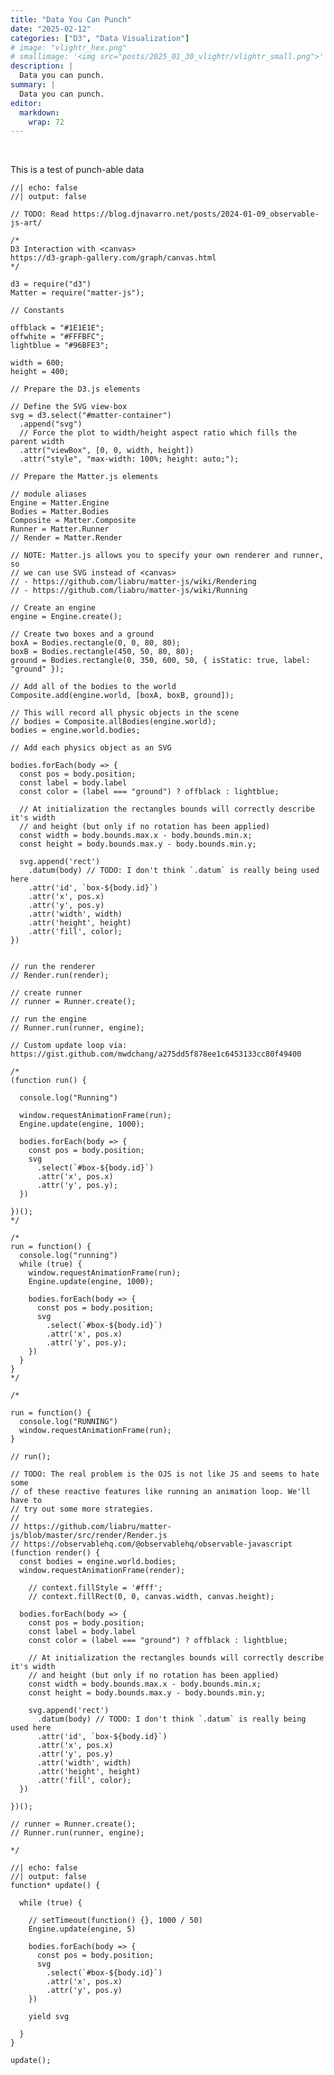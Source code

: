 ```yaml
---
title: "Data You Can Punch"
date: "2025-02-12"
categories: ["D3", "Data Visualization"]
# image: "vlightr_hex.png"
# smallimage: '<img src="posts/2025_01_30_vlightr/vlightr_small.png">'
description: |
  Data you can punch.
summary: |
  Data you can punch.
editor: 
  markdown: 
    wrap: 72
---
```


<br>

This is a test of punch-able data

<!-- Matter.js include, TODO: Add in correct location later --->
<!-- <script src="matter.js"></script> --->

:::: {#matter-container}
::::

```ojs
//| echo: false
//| output: false

// TODO: Read https://blog.djnavarro.net/posts/2024-01-09_observable-js-art/

/*
D3 Interaction with <canvas>
https://d3-graph-gallery.com/graph/canvas.html
*/

d3 = require("d3")
Matter = require("matter-js");

// Constants

offblack = "#1E1E1E";
offwhite = "#FFFBFC";
lightblue = "#96BFE3";

width = 600;
height = 400;

// Prepare the D3.js elements

// Define the SVG view-box
svg = d3.select("#matter-container")
  .append("svg")
  // Force the plot to width/height aspect ratio which fills the parent width
  .attr("viewBox", [0, 0, width, height])
  .attr("style", "max-width: 100%; height: auto;");

// Prepare the Matter.js elements

// module aliases
Engine = Matter.Engine
Bodies = Matter.Bodies
Composite = Matter.Composite
Runner = Matter.Runner
// Render = Matter.Render

// NOTE: Matter.js allows you to specify your own renderer and runner, so
// we can use SVG instead of <canvas>
// - https://github.com/liabru/matter-js/wiki/Rendering
// - https://github.com/liabru/matter-js/wiki/Running

// Create an engine
engine = Engine.create();

// Create two boxes and a ground
boxA = Bodies.rectangle(0, 0, 80, 80);
boxB = Bodies.rectangle(450, 50, 80, 80);
ground = Bodies.rectangle(0, 350, 600, 50, { isStatic: true, label: "ground" });

// Add all of the bodies to the world
Composite.add(engine.world, [boxA, boxB, ground]);

// This will record all physic objects in the scene
// bodies = Composite.allBodies(engine.world);
bodies = engine.world.bodies;

// Add each physics object as an SVG

bodies.forEach(body => {
  const pos = body.position;
  const label = body.label
  const color = (label === "ground") ? offblack : lightblue;
  
  // At initialization the rectangles bounds will correctly describe it's width
  // and height (but only if no rotation has been applied)
  const width = body.bounds.max.x - body.bounds.min.x;
  const height = body.bounds.max.y - body.bounds.min.y;
  
  svg.append('rect')
    .datum(body) // TODO: I don't think `.datum` is really being used here
    .attr('id', `box-${body.id}`)
    .attr('x', pos.x)
    .attr('y', pos.y)
    .attr('width', width)
    .attr('height', height)
    .attr('fill', color);
})


// run the renderer
// Render.run(render);

// create runner
// runner = Runner.create();

// run the engine
// Runner.run(runner, engine);

// Custom update loop via: https://gist.github.com/mwdchang/a275dd5f878ee1c6453133cc80f49400

/*
(function run() {

  console.log("Running")

  window.requestAnimationFrame(run);
  Engine.update(engine, 1000);
  
  bodies.forEach(body => {
    const pos = body.position;
    svg
      .select(`#box-${body.id}`)
      .attr('x', pos.x)
      .attr('y', pos.y);
  })
  
})();
*/

/*
run = function() {
  console.log("running")
  while (true) {
    window.requestAnimationFrame(run);
    Engine.update(engine, 1000);
    
    bodies.forEach(body => {
      const pos = body.position;
      svg
        .select(`#box-${body.id}`)
        .attr('x', pos.x)
        .attr('y', pos.y);
    })
  }
}
*/

/*

run = function() {
  console.log("RUNNING")
  window.requestAnimationFrame(run);
}

// run();

// TODO: The real problem is the OJS is not like JS and seems to hate some
// of these reactive features like running an animation loop. We'll have to
// try out some more strategies.
//
// https://github.com/liabru/matter-js/blob/master/src/render/Render.js
// https://observablehq.com/@observablehq/observable-javascript
(function render() {
  const bodies = engine.world.bodies;
  window.requestAnimationFrame(render);

    // context.fillStyle = '#fff';
    // context.fillRect(0, 0, canvas.width, canvas.height);

  bodies.forEach(body => {
    const pos = body.position;
    const label = body.label
    const color = (label === "ground") ? offblack : lightblue;
    
    // At initialization the rectangles bounds will correctly describe it's width
    // and height (but only if no rotation has been applied)
    const width = body.bounds.max.x - body.bounds.min.x;
    const height = body.bounds.max.y - body.bounds.min.y;
    
    svg.append('rect')
      .datum(body) // TODO: I don't think `.datum` is really being used here
      .attr('id', `box-${body.id}`)
      .attr('x', pos.x)
      .attr('y', pos.y)
      .attr('width', width)
      .attr('height', height)
      .attr('fill', color);
  })
    
})();

// runner = Runner.create();
// Runner.run(runner, engine);

*/

```

```ojs
//| echo: false
//| output: false
function* update() {
  
  while (true) {
    
    // setTimeout(function() {}, 1000 / 50)
    Engine.update(engine, 5)
    
    bodies.forEach(body => {
      const pos = body.position;
      svg
        .select(`#box-${body.id}`)
        .attr('x', pos.x)
        .attr('y', pos.y)
    })
    
    yield svg
    
  }
}
```


```ojs
update();
```

